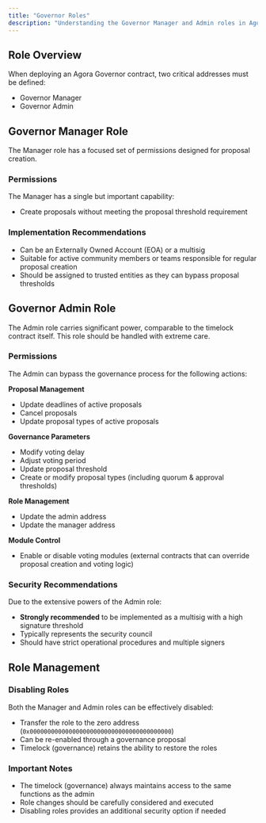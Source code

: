 ```yaml
---
title: "Governor Roles"
description: "Understanding the Governor Manager and Admin roles in Agora Governor (v1.0 - v1.2)"
---
```


## Role Overview

When deploying an Agora Governor contract, two critical addresses must be defined:
- Governor Manager
- Governor Admin

## Governor Manager Role

The Manager role has a focused set of permissions designed for proposal creation.

### Permissions
The Manager has a single but important capability:
- Create proposals without meeting the proposal threshold requirement

### Implementation Recommendations
- Can be an Externally Owned Account (EOA) or a multisig
- Suitable for active community members or teams responsible for regular proposal creation
- Should be assigned to trusted entities as they can bypass proposal thresholds

## Governor Admin Role

The Admin role carries significant power, comparable to the timelock contract itself. This role should be handled with extreme care.

### Permissions
The Admin can bypass the governance process for the following actions:

**Proposal Management**
- Update deadlines of active proposals
- Cancel proposals
- Update proposal types of active proposals

**Governance Parameters**
- Modify voting delay
- Adjust voting period
- Update proposal threshold
- Create or modify proposal types (including quorum & approval thresholds)

**Role Management**
- Update the admin address
- Update the manager address

**Module Control**
- Enable or disable voting modules (external contracts that can override proposal creation and voting logic)

### Security Recommendations
Due to the extensive powers of the Admin role:
- **Strongly recommended** to be implemented as a multisig with a high signature threshold
- Typically represents the security council
- Should have strict operational procedures and multiple signers

## Role Management

### Disabling Roles
Both the Manager and Admin roles can be effectively disabled:
- Transfer the role to the zero address (`0x0000000000000000000000000000000000000000`)
- Can be re-enabled through a governance proposal
- Timelock (governance) retains the ability to restore the roles

### Important Notes
- The timelock (governance) always maintains access to the same functions as the admin
- Role changes should be carefully considered and executed
- Disabling roles provides an additional security option if needed
